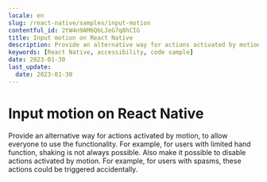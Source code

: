 ```yaml
---
locale: en
slug: /react-native/samples/input-motion
contentful_id: 2tW4n9AM6QbLJeG7q8hCIG
title: Input motion on React Native
description: Provide an alternative way for actions activated by motion, to allow everyone to use the functionality.
keywords: [React Native, accessibility, code sample]
date: 2023-01-30
last_update:
  date: 2023-01-30
---
```


# Input motion on React Native

Provide an alternative way for actions activated by motion, to allow everyone to use the functionality. For example, for users with limited hand function, shaking is not always possible. Also make it possible to disable actions activated by motion. For example, for users with spasms, these actions could be triggered accidentally.

<CodeSample id="input-motion" framework="react-native" locale="en"/>
